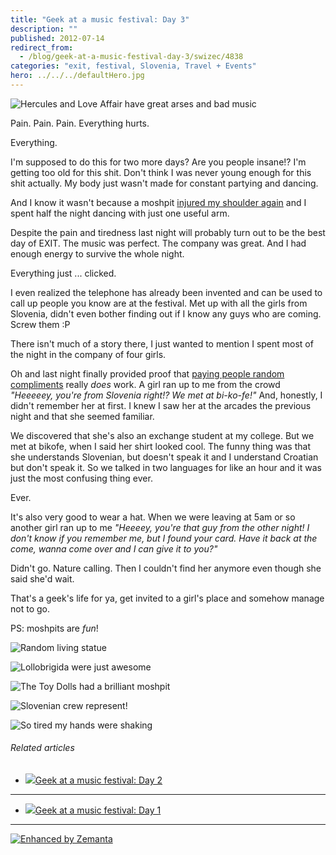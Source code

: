 ```yaml
---
title: "Geek at a music festival: Day 3"
description: ""
published: 2012-07-14
redirect_from:
  - /blog/geek-at-a-music-festival-day-3/swizec/4838
categories: "exit, festival, Slovenia, Travel + Events"
hero: ../../../defaultHero.jpg
---
```


![Hercules and Love Affair have great arses and bad music](http://swizec.com/blog/wp-content/uploads/2012/07/photo-31-e1342283685189-1024x764.jpg "Hercules and Love Affair have great arses and bad music")

Pain. Pain. Pain. Everything hurts.

Everything.

I'm supposed to do this for two more days? Are you people insane!? I'm getting too old for this shit. Don't think I was never young enough for this shit actually. My body just wasn't made for constant partying and dancing.

And I know it wasn't because a moshpit [injured my shoulder again](http://swizec.com/blog/programmers-are-optimists/swizec/4509 "Programmers are optimists") and I spent half the night dancing with just one useful arm.

Despite the pain and tiredness last night will probably turn out to be the best day of EXIT. The music was perfect. The company was great. And I had enough energy to survive the whole night.

Everything just ... clicked.

I even realized the telephone has already been invented and can be used to call up people you know are at the festival. Met up with all the girls from Slovenia, didn't even bother finding out if I know any guys who are coming. Screw them :P

There isn't much of a story there, I just wanted to mention I spent most of the night in the company of four girls.

Oh and last night finally provided proof that [paying people random compliments](http://swizec.com/blog/can-you-pay-one-compliment-to-one-stranger-every-day/swizec/4449 "Can you pay one compliment to one stranger every day?") really _does_ work. A girl ran up to me from the crowd _"Heeeeey, you're from Slovenia right!? We met at bi-ko-fe!"_ And, honestly, I didn't remember her at first. I knew I saw her at the arcades the previous night and that she seemed familiar.

We discovered that she's also an exchange student at my college. But we met at bikofe, when I said her shirt looked cool. The funny thing was that she understands Slovenian, but doesn't speak it and I understand Croatian but don't speak it. So we talked in two languages for like an hour and it was just the most confusing thing ever.

Ever.

It's also very good to wear a hat. When we were leaving at 5am or so another girl ran up to me _"Heeeey, you're that guy from the other night! I don't know if you remember me, but I found your card. Have it back at the come, wanna come over and I can give it to you?"_

Didn't go. Nature calling. Then I couldn't find her anymore even though she said she'd wait.

That's a geek's life for ya, get invited to a girl's place and somehow manage not to go.

PS: moshpits are _fun_!

![Random living statue](http://swizec.com/blog/wp-content/uploads/2012/07/photo-4-e1342283814117-764x1024.jpg "Random living statue")

![Lollobrigida were just awesome](http://swizec.com/blog/wp-content/uploads/2012/07/photo-5-e1342283895969-764x1024.jpg "Lollobrigida were just awesome")

![The Toy Dolls had a brilliant moshpit](http://swizec.com/blog/wp-content/uploads/2012/07/photo-6-e1342283964423-1024x764.jpg "The Toy Dolls had a brilliant moshpit")

![Slovenian crew represent!](http://swizec.com/blog/wp-content/uploads/2012/07/2012-07-14_04-38-44_67-1024x768.jpg "Slovenian crew represent!")

![So tired my hands were shaking](http://swizec.com/blog/wp-content/uploads/2012/07/photo2-e1342284117905-1024x764.jpg "So tired my hands were shaking")

###### Related articles

- [![](http://i.zemanta.com/100305583_80_80.jpg)](http://swizec.com/blog/geek-at-a-music-festival-day-2/swizec/4830)[Geek at a music festival: Day 2](http://swizec.com/blog/geek-at-a-music-festival-day-2/swizec/4830)

---

- [![](http://i.zemanta.com/100106846_80_80.jpg)](http://swizec.com/blog/geek-at-a-music-festival-day-1/swizec/4825)[Geek at a music festival: Day 1](http://swizec.com/blog/geek-at-a-music-festival-day-1/swizec/4825)

---

[![Enhanced by Zemanta](http://img.zemanta.com/zemified_e.png?x-id=4a5a2c3f-565f-447b-a78d-ccdd339c1ca7)](http://www.zemanta.com/?px "Enhanced by Zemanta")
